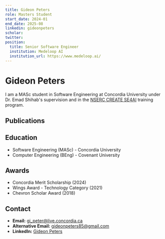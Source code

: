 ```yaml
---
title: Gideon Peters
role: Masters Student
start_date: 2024-01
end_date: 2025-08
linkedin: gideonpeters
scholar:
twitter:
position:
  title: Senior Software Engineer
  institution: Medeloop AI
  institution_url: https://www.medeloop.ai/
---
```


# Gideon Peters

I am a MASc student in Software Engineering at Concordia University under Dr. Emad Shihab's supervision and in the [NSERC CREATE SE4AI](https://se4ai.org/) training program.

## Publications


<AuthorPublications firstname="Gideon" lastname="Peters" />


## Education

- Software Engineering (MASc) - Concordia University 
- Computer Engineering (BEng) - Covenant University

## Awards

- Concordia Merit Scholarship (2024)
- Wings Award - Technology Category (2021)
- Chevron Scholar Award (2018)


## Contact

- **Email:** gi_peter@live.concordia.ca
- **Alternative Email:** gideonpeters85@gmail.com
- **LinkedIn:** [Gideon Peters](https://www.linkedin.com/in/gideonpeters/)